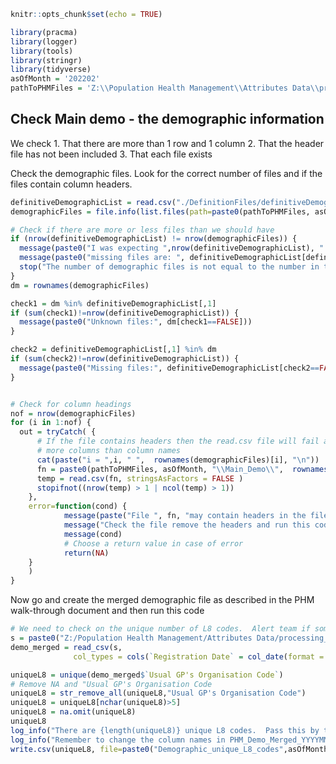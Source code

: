 
```{r setup, include=FALSE}
knitr::opts_chunk$set(echo = TRUE)
```

```{r init}
library(pracma)
library(logger)
library(tools)
library(stringr)
library(tidyverse)
asOfMonth = '202202'
pathToPHMFiles = 'Z:\\Population Health Management\\Attributes Data\\processing_folder\\Raw_Data\\'
```

## Check Main demo - the demographic information
We check
1. That there are more than 1 row and 1 column
2. That the header file has not been included
3. That each file exists


Check the demographic files.  Look for the correct number of files and if the files contain column headers.
```{r checkDemographics}
definitiveDemographicList = read.csv("./DefinitionFiles/definitiveDemographicListOfFiles.csv", stringsAsFactors = FALSE)
demographicFiles = file.info(list.files(path=paste0(pathToPHMFiles, asOfMonth,"\\Main_Demo"),pattern="\\.csv$", full.names=FALSE))

# Check if there are more or less files than we should have
if (nrow(definitiveDemographicList) != nrow(demographicFiles)) {
  message(paste0("I was expecting ",nrow(definitiveDemographicList), " and got ",  nrow(demographicFiles)))
  message(paste0("missing files are: ", definitiveDemographicList[definitiveDemographicList[,1] %in% rownames(demographicFiles)==FALSE,1]))
  stop("The number of demographic files is not equal to the number in the definitive list of files")
}
dm = rownames(demographicFiles)

check1 = dm %in% definitiveDemographicList[,1]
if (sum(check1)!=nrow(definitiveDemographicList)) {
  message(paste0("Unknown files:", dm[check1==FALSE]))
}

check2 = definitiveDemographicList[,1] %in% dm 
if (sum(check2)!=nrow(definitiveDemographicList)) {
  message(paste0("Missing files:", definitiveDemographicList[check2==FALSE,1]))
}


# Check for column headings
nof = nrow(demographicFiles)
for (i in 1:nof) {
  out = tryCatch( {
      # If the file contains headers then the read.csv file will fail and give the error message that there are
      # more columns than column names
      cat(paste("i = ",i, " ",  rownames(demographicFiles)[i], "\n"))
      fn = paste0(pathToPHMFiles, asOfMonth, "\\Main_Demo\\",  rownames(demographicFiles)[i])
      temp = read.csv(fn, stringsAsFactors = FALSE )
      stopifnot((nrow(temp) > 1 | ncol(temp) > 1))
    },
    error=function(cond) {
            message(paste("File ", fn, "may contain headers in the file."))
            message("Check the file remove the headers and run this code again.")
            message(cond)
            # Choose a return value in case of error
            return(NA)
    }
    )
}
```

Now go and create the merged demographic file as described in the PHM walk-through document and then run this code
```{r checkdemographicsmerged}
# We need to check on the unique number of L8 codes.  Alert team if some L8 codes haven't appeared.
s = paste0("Z:/Population Health Management/Attributes Data/processing_folder/Raw_Data/",asOfMonth,"/Main_Demo/PHM_Demo_Merged_", asOfMonth, ".csv")
demo_merged = read_csv(s, 
              col_types = cols(`Registration Date` = col_date(format = "%d-%b-%Y")))

uniqueL8 = unique(demo_merged$`Usual GP's Organisation Code`)
# Remove NA and "Usual GP's Organisation Code
uniqueL8 = str_remove_all(uniqueL8,"Usual GP's Organisation Code")
uniqueL8 = uniqueL8[nchar(uniqueL8)>5]
uniqueL8 = na.omit(uniqueL8)
uniqueL8
log_info("There are {length(uniqueL8)} unique L8 codes.  Pass this by the team to check it is correct in case a Practice has switched itself off from EMIS.")
log_info("Remember to change the column names in PHM_Demo_Merged_YYYYMM.csv manually.")
write.csv(uniqueL8, file=paste0("Demographic_unique_L8_codes",asOfMonth, ".csv"))
```



